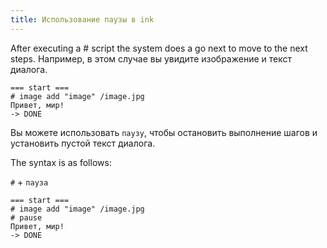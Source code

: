 ```yaml
---
title: Использование паузы в ink
---
```


After executing a # script the system does a <DynamicLink href="/start/labels-flow#next-step">go next</DynamicLink> to move to the next steps. Например, в этом случае вы увидите изображение и текст диалога.

```ink
=== start ===
# image add "image" /image.jpg
Привет, мир!
-> DONE
```

Вы можете использовать `паузу`, чтобы остановить выполнение шагов и установить пустой текст диалога.

The syntax is as follows:

`#` + `пауза`

```ink
=== start ===
# image add "image" /image.jpg
# pause
Привет, мир!
-> DONE
```
